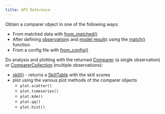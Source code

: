 ```yaml
---
title: API Reference
---
```


Obtain a comparer object in one of the following ways: 

- From matched data with [from_matched()](`modelskill.from_matched`)
- After defining [observation](observation/index.qmd)s and [model result](model/index.qmd)s using the [match()](`modelskill.match`) function.
- From a config file with [from_config()](`modelskill.from_config`)

Do analysis and plotting with the returned [Comparer](`modelskill.Comparer`) (a single observation) or [ComparerCollection](`modelskill.ComparerCollection`) (multiple observations):

- [skill()](`modelskill.ComparerCollection.skill`) - returns a [SkillTable](`modelskill.SkillTable`) with the skill scores
- plot using the various plot methods of the comparer objects
    * `plot.scatter()`
    * `plot.timeseries()`
    * `plot.kde()`
    * `plot.qq()`
    * `plot.hist()`